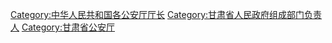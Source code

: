 [[Category:中华人民共和国各公安厅厅长|Category:中华人民共和国各公安厅厅长]]
[[Category:甘肃省人民政府组成部门负责人|Category:甘肃省人民政府组成部门负责人]]
[[Category:甘肃省公安厅|Category:甘肃省公安厅]]